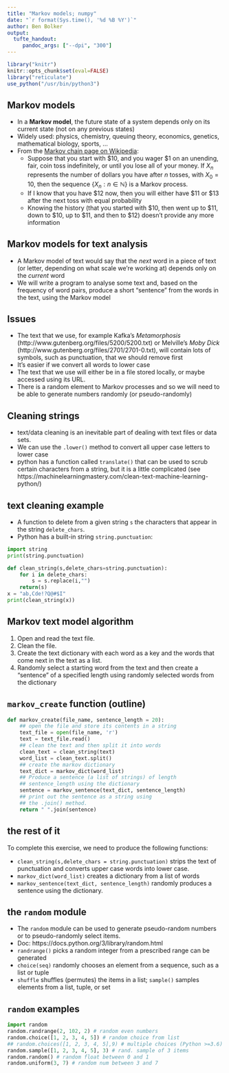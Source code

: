```yaml
---
title: "Markov models; numpy"
date: "`r format(Sys.time(), '%d %B %Y')`"
author: Ben Bolker
output:
  tufte_handout:
     pandoc_args: ["--dpi", "300"]
---
```


</style>
<!--    content: url(https://i.creativecommons.org/l/by-sa/4.0/88x31.png)
>
<!-- Limit image width and height -->
<style type="text/css">
img {     
  max-height: 560px;     
  max-width: 800px; 
}
</style>

```r
library("knitr")
knitr::opts_chunk$set(eval=FALSE)
library("reticulate")
use_python("/usr/bin/python3")
```


## Markov models

- In a **Markov model**, the future state of a system depends only on its current state (not on any previous states)
- Widely used: physics, chemistry, queuing theory, economics, genetics, mathematical biology, sports, ...
- From the [Markov chain page on Wikipedia](https://en.wikipedia.org/wiki/Markov_chain):
    - Suppose that you start with $10, and you wager $1 on an unending, fair, coin toss indefinitely, or until you lose all of your money. If $X_n$ represents the number of dollars you have after $n$ tosses, with $X_0 = 10$, then the sequence $\{X_n : n \in \mathbb N\}$ is a Markov process. 
	- If I know that you have $12 now, then you will either have $11 or $13 after the next toss with equal probability
	- Knowing the history (that you started with $10, then went up to $11, down to $10, up to $11, and then to $12) doesn't provide any more information

## Markov models for text analysis

- A Markov model of text would say that the *next* word in a
piece of text (or letter, depending on what scale we’re working
at) depends only on the *current* word
- We will write a program to analyse some text and, based on the frequency of word pairs, produce a short "sentence" from the words in the text, using the Markov model

## Issues

- The text that we use, for example Kafka’s *Metamorphosis* (http://www.gutenberg.org/files/5200/5200.txt) or Melville’s *Moby Dick* (http://www.gutenberg.org/files/2701/2701-0.txt), will contain lots of symbols, such as punctuation, that we should remove first
- It's easier if we convert all words to lower case
- The text that we use will either be in a file stored locally, or
maybe accessed using its URL. 
- There is a random element to Markov processes and so we will need to be able to generate numbers randomly (or pseudo-randomly)

## Cleaning strings

- text/data cleaning is an inevitable part of dealing with text files or data sets.
- We can use the `.lower()` method to convert all upper case letters to lower case
- python has a function called `translate()` that can be used to
scrub certain characters from a string, but it is a little complicated (see https://machinelearningmastery.com/clean-text-machine-learning-python/)

## text cleaning example

- A function to delete from a given string `s` the characters that appear in the string `delete_chars`.
- Python has a built-in string `string.punctuation`:

```python
import string
print(string.punctuation)
```

```python
def clean_string(s,delete_chars=string.punctuation):
    for i in delete_chars:
        s = s.replace(i,"")
    return(s)
x = "ab,Cde!?Q@#$I"
print(clean_string(x))
```

## Markov text model algorithm

1. Open and read the text file.
2. Clean the file.
3. Create the text dictionary with each word as a key and the words that come next in the text as a list.
4. Randomly select a starting word from the text and then create a
"sentence" of a specified length using randomly selected words from the dictionary

## `markov_create` function (outline)

```python
def markov_create(file_name, sentence_length = 20):
    ## open the file and store its contents in a string
    text_file = open(file_name, 'r')
    text = text_file.read()
    ## clean the text and then split it into words
    clean_text = clean_string(text)
    word_list = clean_text.split()
    ## create the markov dictionary
    text_dict = markov_dict(word_list)
    ## Produce a sentence (a list of strings) of length
    ## sentence_length using the dictionary
    sentence = markov_sentence(text_dict, sentence_length)
    ## print out the sentence as a string using
    ## the .join() method.
    return " ".join(sentence)
```

## the rest of it

To complete this exercise, we need to produce the following
functions:

- `clean_string(s,delete_chars = string.punctuation)` strips the text of punctuation and converts upper case words into lower case.
- `markov_dict(word_list)` creates a dictionary from a list of words
- `markov_sentence(text_dict, sentence_length)` randomly produces a sentence using the dictionary.

## the `random` module

- The `random` module can be used to generate pseudo-random numbers or to pseudo-randomly select items.
- Doc: https://docs.python.org/3/library/random.html
- `randrange()` picks a random integer from a prescribed range can be generated
- `choice(seq)` randomly chooses an element from a sequence, such as a list or tuple
- `shuffle` shuffles (permutes) the items in a list; `sample()` samples elements from a list, tuple, or set

## `random` examples

```python
import random
random.randrange(2, 102, 2) # random even numbers
random.choice([1, 2, 3, 4, 5]) # random choice from list
## random.choices([1, 2, 3, 4, 5],9) # multiple choices (Python >=3.6)
random.sample([1, 2, 3, 4, 5], 3) # rand. sample of 3 items
random.random() # random float between 0 and 1
random.uniform(3, 7) # random num between 3 and 7
```
